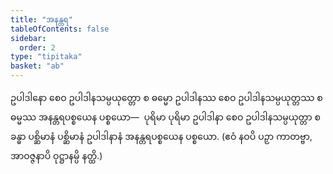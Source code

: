 ```yaml
---
title: "အနန္တရ"
tableOfContents: false
sidebar:
  order: 2
type: "tipitaka"
basket: "ab"
---
```



<DynamicBreadcrumb />

<Division number="107">

<Paragraph number="3788">
ဥပါဒါနော စေဝ ဥပါဒါနသမ္ပယုတ္တော စ ဓမ္မော ဥပါဒါနဿ စေဝ ဥပါဒါနသမ္ပယုတ္တဿ စ ဓမ္မဿ အနန္တရပစ္စယေန ပစ္စယော—  ပုရိမာ ပုရိမာ ဥပါဒါနာ စေဝ ဥပါဒါနသမ္ပယုတ္တာ စ ခန္ဓာ ပစ္ဆိမာနံ ပစ္ဆိမာနံ ဥပါဒါနာနံ အနန္တရပစ္စယေန ပစ္စယော. (ဧဝံ နဝပိ ပဉှာ ကာတဗ္ဗာ, အာဝဇ္ဇနာပိ ဝုဋ္ဌာနမ္ပိ နတ္ထိ.)
</Paragraph>
</Division>